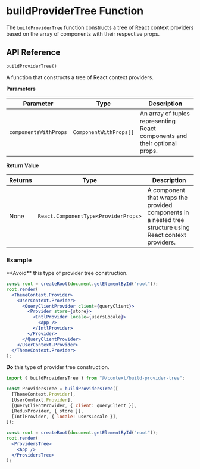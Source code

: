 
# buildProviderTree Function

The `buildProviderTree` function constructs a tree of React context providers based on the array of components with their respective props.

## API Reference

`buildProviderTree()`

A function that constructs a tree of React context providers.

**Parameters**

| Parameter             | Type                   | Description                                                                |
| --------------------- | ---------------------- | -------------------------------------------------------------------------- |
| `componentsWithProps` | `ComponentWithProps[]` | An array of tuples representing React components and their optional props. |

**Return Value**

| Returns | Type                                 | Description                                                                                              |
| ------- | ------------------------------------ | -------------------------------------------------------------------------------------------------------- |
| None    | `React.ComponentType<ProviderProps>` | A component that wraps the provided components in a nested tree structure using React context providers. |

### Example

<Callout type="error" emoji="🚫">
  **Avoid** this type of provider tree construction.
</Callout>

```jsx
const root = createRoot(document.getElementById("root"));
root.render(
  <ThemeContext.Provider>
    <UserContext.Provider>
      <QueryClientProvider client={queryClient}>
        <Provider store={store}>
          <IntlProvider locale={usersLocale}>
            <App />
          </IntlProvider>
        </Provider>
      </QueryClientProvider>
    </UserContext.Provider>
  </ThemeContext.Provider>
);
```

<Callout emoji="✅">**Do** this type of provider tree construction.</Callout>

```jsx
import { buildProvidersTree } from "@/context/build-provider-tree";

const ProvidersTree = buildProvidersTree([
  [ThemeContext.Provider],
  [UserContext.Provider],
  [QueryClientProvider, { client: queryClient }],
  [ReduxProvider, { store }],
  [IntlProvider, { locale: usersLocale }],
]);

const root = createRoot(document.getElementById("root"));
root.render(
  <ProvidersTree>
    <App />
  </ProvidersTree>
);
```

